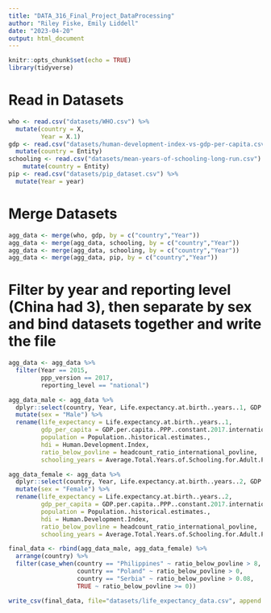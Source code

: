 ```yaml
---
title: "DATA_316_Final_Project_DataProcessing"
author: "Riley Fiske, Emily Liddell"
date: "2023-04-20"
output: html_document
---
```


```r
knitr::opts_chunk$set(echo = TRUE)
library(tidyverse)
```

# Read in Datasets
```r

who <- read.csv("datasets/WHO.csv") %>%
  mutate(country = X,
         Year = X.1)
gdp <- read.csv("datasets/human-development-index-vs-gdp-per-capita.csv") %>%
  mutate(country = Entity)
schooling <- read.csv("datasets/mean-years-of-schooling-long-run.csv") %>%
    mutate(country = Entity)
pip <- read.csv("datasets/pip_dataset.csv") %>%
  mutate(Year = year)

```


# Merge Datasets
```r

agg_data <- merge(who, gdp, by = c("country","Year"))
agg_data <- merge(agg_data, schooling, by = c("country","Year"))
agg_data <- merge(agg_data, schooling, by = c("country","Year"))
agg_data <- merge(agg_data, pip, by = c("country","Year"))
```


# Filter by year and reporting level (China had 3), then separate by sex and bind datasets together and write the file
```r

agg_data <- agg_data %>%
  filter(Year == 2015,
         ppp_version == 2017,
         reporting_level == "national")

agg_data_male <- agg_data %>%
  dplyr::select(country, Year, Life.expectancy.at.birth..years..1, GDP.per.capita..PPP..constant.2017.international..., Population..historical.estimates., Human.Development.Index, headcount_ratio_international_povline, Average.Total.Years.of.Schooling.for.Adult.Population..Lee.Lee..2016...Barro.Lee..2018..and.UNDP..2018...x) %>%
  mutate(sex = "Male") %>%
  rename(life_expectancy = Life.expectancy.at.birth..years..1,
         gdp_per_capita = GDP.per.capita..PPP..constant.2017.international...,
         population = Population..historical.estimates.,
         hdi = Human.Development.Index,
         ratio_below_povline = headcount_ratio_international_povline,
         schooling_years = Average.Total.Years.of.Schooling.for.Adult.Population..Lee.Lee..2016...Barro.Lee..2018..and.UNDP..2018...x)

agg_data_female <- agg_data %>%
  dplyr::select(country, Year, Life.expectancy.at.birth..years..2, GDP.per.capita..PPP..constant.2017.international..., Population..historical.estimates., Human.Development.Index, headcount_ratio_international_povline, Average.Total.Years.of.Schooling.for.Adult.Population..Lee.Lee..2016...Barro.Lee..2018..and.UNDP..2018...x) %>%
  mutate(sex = "Female") %>%
  rename(life_expectancy = Life.expectancy.at.birth..years..2,
         gdp_per_capita = GDP.per.capita..PPP..constant.2017.international...,
         population = Population..historical.estimates.,
         hdi = Human.Development.Index,
         ratio_below_povline = headcount_ratio_international_povline,
         schooling_years = Average.Total.Years.of.Schooling.for.Adult.Population..Lee.Lee..2016...Barro.Lee..2018..and.UNDP..2018...x)

final_data <- rbind(agg_data_male, agg_data_female) %>%
  arrange(country) %>%
  filter(case_when(country == "Philippines" ~ ratio_below_povline > 8,
                   country == "Poland" ~ ratio_below_povline > 0,
                   country == "Serbia" ~ ratio_below_povline > 0.08,
                   TRUE ~ ratio_below_povline >= 0))

write_csv(final_data, file="datasets/life_expectancy_data.csv", append = FALSE)

```